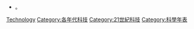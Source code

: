 *'''{{C|2000年代}}{{C|科技}}'''。

::{{CatPair|1990年代科技|2010年代科技}}

[[Category:2000年代|Technology]]
[[Category:各年代科技|Category:各年代科技]]
[[Category:21世紀科技|Category:21世紀科技]]
[[Category:科學年表|Category:科學年表]]